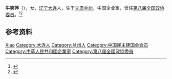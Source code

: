 '''牛笑萍'''（{{bd|1960年|10月|}}），女，[[辽宁|辽宁]][[大连|大连]]人，生于[[甘肃|甘肃]][[兰州|兰州]]，中国企业家，曾任[[第八届全国政协委员|第八届全国政协委员]]。<ref>{{Cite book|title=历届全国政协委员人名辞典|author=|publisher=中国国际广播出版社|year=1996|isbn=9787507813746|location=北京|pages=}}</ref><ref>{{Cite book|title=中华人民共和国职官志|author=何虎生, 李耀东, 向常福主编|publisher=中国社会出版社|year=2003|isbn=9787800883934|location=北京|pages=}}</ref>

== 参考资料 ==
{{reflist}}

{{Authority control}}
{{DEFAULTSORT:Niu}}
[[Category:牛姓|Xiao]]
[[Category:大连人|Category:大连人]]
[[Category:兰州人|Category:兰州人]]
[[Category:中国民主建国会会员|Category:中国民主建国会会员]]
[[Category:中華人民共和國企業家|Category:中華人民共和國企業家]]
[[Category:第八屆全國政協委員|Category:第八屆全國政協委員]]

{{中国人物小作品}}